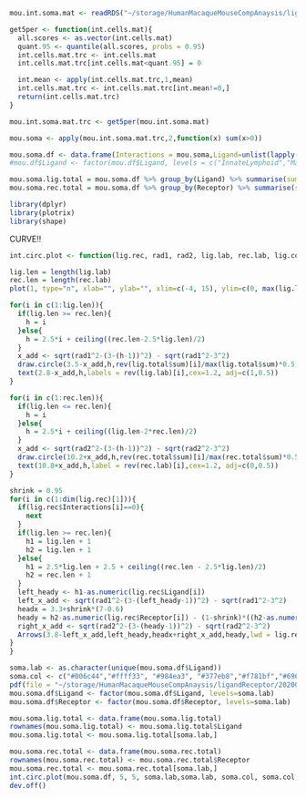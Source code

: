 
```r
mou.int.soma.mat <- readRDS("~/storage/HumanMacaqueMouseCompAnaysis/ligandReceptor/20200217_Soma_Soma/ehvg.soma.mou.int.soma.mat.rds")
```



```r
get5per <- function(int.cells.mat){
  all.scores <- as.vector(int.cells.mat)
  quant.95 <- quantile(all.scores, probs = 0.95)
  int.cells.mat.trc <- int.cells.mat
  int.cells.mat.trc[int.cells.mat<quant.95] = 0

  int.mean <- apply(int.cells.mat.trc,1,mean)
  int.cells.mat.trc <- int.cells.mat.trc[int.mean!=0,]
  return(int.cells.mat.trc)
}
```

```r
mou.int.soma.mat.trc <- get5per(mou.int.soma.mat)
```

```r
mou.soma <- apply(mou.int.soma.mat.trc,2,function(x) sum(x>0))
```

```r
mou.soma.df <- data.frame(Interactions = mou.soma,Ligand=unlist(lapply(names(mou.soma),function(x) str_split(x,"-")[[1]][1])), Receptor=unlist(lapply(names(mou.soma),function(x) str_split(x,"-")[[1]][2])))
#mou.df$Ligand <- factor(mou.df$Ligand, levels = c("InnateLymphoid","Macrophage","Endothelial","Myoid","Sertoli","Leydig","InterProgenitor"))

mou.soma.lig.total = mou.soma.df %>% group_by(Ligand) %>% summarise(sum=sum(Interactions))
mou.soma.rec.total = mou.soma.df %>% group_by(Receptor) %>% summarise(sum=sum(Interactions))
```


```r
library(dplyr)
library(plotrix)
library(shape)
```

CURVE!!
```r
int.circ.plot <- function(lig.rec, rad1, rad2, lig.lab, rec.lab, lig.col, rec.col,lig.label, rec.label, lig.total, rec.total){

lig.len = length(lig.lab)
rec.len = length(rec.lab)
plot(1, type="n", xlab="", ylab="", xlim=c(-4, 15), ylim=c(0, max(lig.len,rec.len)+2),axes = FALSE) ##axes2 = FALSE

for(i in c(1:lig.len)){
  if(lig.len >= rec.len){
    h = i
  }else{
    h = 2.5*i + ceiling((rec.len-2.5*lig.len)/2)
  }
  x_add <- sqrt(rad1^2-(3-(h-1))^2) - sqrt(rad1^2-3^2)
  draw.circle(3.5-x_add,h,rev(lig.total$sum)[i]/max(lig.total$sum)*0.5,border = rev(lig.col)[i],col = rev(lig.col)[i])
  text(2.8-x_add,h,labels = rev(lig.lab)[i],cex=1.2, adj=c(1,0.5))
}

for(i in c(1:rec.len)){
  if(lig.len <= rec.len){
    h = i
  }else{
    h = 2.5*i + ceiling((lig.len-2*rec.len)/2)
  }
  x_add <- sqrt(rad2^2-(3-(h-1))^2) - sqrt(rad2^2-3^2)
  draw.circle(10.2+x_add,h,rev(rec.total$sum)[i]/max(rec.total$sum)*0.5,border = rev(rec.col)[i],col = rev(rec.col)[i])
  text(10.8+x_add,h,label = rev(rec.lab)[i],cex=1.2, adj=c(0,0.5))
}

shrink = 0.95
for(i in c(1:dim(lig.rec)[1])){
  if(lig.rec$Interactions[i]==0){
    next
  }
  if(lig.len >= rec.len){
    h1 = lig.len + 1
    h2 = lig.len + 1
  }else{
    h1 = 2.5*lig.len + 2.5 + ceiling((rec.len - 2.5*lig.len)/2)
    h2 = rec.len + 1
  }
  left_heady <- h1-as.numeric(lig.rec$Ligand[i])
  left_x_add <- sqrt(rad1^2-(3-(left_heady-1))^2) - sqrt(rad1^2-3^2)
  headx = 3.3+shrink*(7-0.6)
  heady = h2-as.numeric(lig.rec$Receptor[i]) - (1-shrink)*((h2-as.numeric(lig.rec$Receptor[i])) - (h1-as.numeric(lig.rec$Ligand[i])))
  right_x_add <- sqrt(rad2^2-(3-(heady-1))^2) - sqrt(rad2^2-3^2)
  Arrows(3.8-left_x_add,left_heady,headx+right_x_add,heady,lwd = lig.rec$Interactions[i]/max(lig.rec$Interactions)*6, arr.width = 0.05, col = alpha("black", alpha = 0.6*lig.rec$Interactions[i]/max(lig.rec$Interactions)))
}
}
```


```r
soma.lab <- as.character(unique(mou.soma.df$Ligand))
soma.col <- c("#006c44","#ffff33", "#984ea3", "#377eb8","#f781bf","#696969","#f0027f")
pdf(file = "~/storage/HumanMacaqueMouseCompAnaysis/ligandReceptor/20200217_Soma_Soma//Global.Mouse.soma.inter.pdf", height = 8, width = 7)
mou.soma.df$Ligand <- factor(mou.soma.df$Ligand, levels=soma.lab)
mou.soma.df$Receptor <- factor(mou.soma.df$Receptor, levels=soma.lab)

mou.soma.lig.total <- data.frame(mou.soma.lig.total)
rownames(mou.soma.lig.total) <- mou.soma.lig.total$Ligand
mou.soma.lig.total <- mou.soma.lig.total[soma.lab,]

mou.soma.rec.total <- data.frame(mou.soma.rec.total)
rownames(mou.soma.rec.total) <- mou.soma.rec.total$Receptor
mou.soma.rec.total <- mou.soma.rec.total[soma.lab,]
int.circ.plot(mou.soma.df, 5, 5, soma.lab,soma.lab, soma.col, soma.col,"Soma","Soma",mou.soma.lig.total, mou.soma.rec.total)
dev.off()
```
